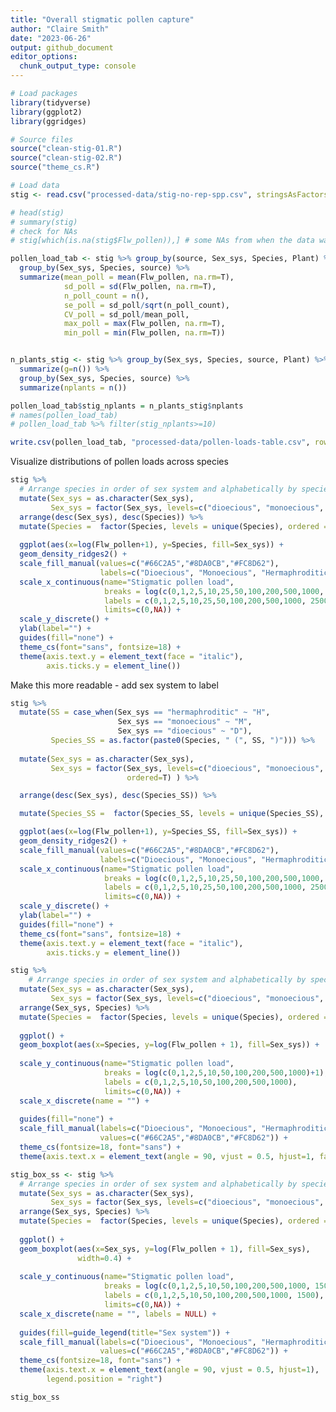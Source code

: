 ```yaml
---
title: "Overall stigmatic pollen capture"
author: "Claire Smith"
date: "2023-06-26"
output: github_document
editor_options: 
  chunk_output_type: console
---
```


```r
# Load packages
library(tidyverse)
library(ggplot2)
library(ggridges)

# Source files
source("clean-stig-01.R")
source("clean-stig-02.R")
source("theme_cs.R")
```

```r
# Load data
stig <- read.csv("processed-data/stig-no-rep-spp.csv", stringsAsFactors = T)
```

```r
# head(stig)
# summary(stig)
# check for NAs
# stig[which(is.na(stig$Flw_pollen)),] # some NAs from when the data was joined - some individuals had 
```

```r
pollen_load_tab <- stig %>% group_by(source, Sex_sys, Species, Plant) %>% 
  group_by(Sex_sys, Species, source) %>% 
  summarize(mean_poll = mean(Flw_pollen, na.rm=T),
            sd_poll = sd(Flw_pollen, na.rm=T),
            n_poll_count = n(),
            se_poll = sd_poll/sqrt(n_poll_count),
            CV_poll = sd_poll/mean_poll,
            max_poll = max(Flw_pollen, na.rm=T),
            min_poll = min(Flw_pollen, na.rm=T))


n_plants_stig <- stig %>% group_by(Sex_sys, Species, source, Plant) %>% 
  summarize(g=n()) %>%
  group_by(Sex_sys, Species, source) %>% 
  summarize(nplants = n())

pollen_load_tab$stig_nplants = n_plants_stig$nplants
# names(pollen_load_tab)
# pollen_load_tab %>% filter(stig_nplants>=10)

write.csv(pollen_load_tab, "processed-data/pollen-loads-table.csv", row.names=F)
```


Visualize distributions of pollen loads across species

```r
stig %>% 
  # Arrange species in order of sex system and alphabetically by species
  mutate(Sex_sys = as.character(Sex_sys),
         Sex_sys = factor(Sex_sys, levels=c("dioecious", "monoecious", "hermaphroditic")) ) %>% 
  arrange(desc(Sex_sys), desc(Species)) %>% 
  mutate(Species =  factor(Species, levels = unique(Species), ordered = T)) %>% 
  
  ggplot(aes(x=log(Flw_pollen+1), y=Species, fill=Sex_sys)) +
  geom_density_ridges2() + 
  scale_fill_manual(values=c("#66C2A5","#8DA0CB","#FC8D62"),
                    labels=c("Dioecious", "Monoecious", "Hermaphroditic")) +
  scale_x_continuous(name="Stigmatic pollen load",
                     breaks = log(c(0,1,2,5,10,25,50,100,200,500,1000, 2500)+1),
                     labels = c(0,1,2,5,10,25,50,100,200,500,1000, 2500),
                     limits=c(0,NA)) +
  scale_y_discrete() +
  ylab(label="") + 
  guides(fill="none") + 
  theme_cs(font="sans", fontsize=18) + 
  theme(axis.text.y = element_text(face = "italic"),
        axis.ticks.y = element_line())

```

Make this more readable - add sex system to label

```r

stig %>% 
  mutate(SS = case_when(Sex_sys == "hermaphroditic" ~ "H",
                        Sex_sys == "monoecious" ~ "M",
                        Sex_sys == "dioecious" ~ "D"),
         Species_SS = as.factor(paste0(Species, " (", SS, ")"))) %>% 
  
  mutate(Sex_sys = as.character(Sex_sys),
         Sex_sys = factor(Sex_sys, levels=c("dioecious", "monoecious", "hermaphroditic"),
                          ordered=T) ) %>% 

  arrange(desc(Sex_sys), desc(Species_SS)) %>% 

  mutate(Species_SS =  factor(Species_SS, levels = unique(Species_SS), ordered = T)) %>% 

  ggplot(aes(x=log(Flw_pollen+1), y=Species_SS, fill=Sex_sys)) +
  geom_density_ridges2() + 
  scale_fill_manual(values=c("#66C2A5","#8DA0CB","#FC8D62"),
                    labels=c("Dioecious", "Monoecious", "Hermaphroditic")) +
  scale_x_continuous(name="Stigmatic pollen load",
                     breaks = log(c(0,1,2,5,10,25,50,100,200,500,1000, 2500)+1),
                     labels = c(0,1,2,5,10,25,50,100,200,500,1000, 2500),
                     limits=c(0,NA)) +
  scale_y_discrete() +
  ylab(label="") + 
  guides(fill="none") + 
  theme_cs(font="sans", fontsize=18) + 
  theme(axis.text.y = element_text(face = "italic"),
        axis.ticks.y = element_line())

```

```r
stig %>% 
    # Arrange species in order of sex system and alphabetically by species
  mutate(Sex_sys = as.character(Sex_sys),
         Sex_sys = factor(Sex_sys, levels=c("dioecious", "monoecious", "hermaphroditic")) ) %>% 
  arrange(Sex_sys, Species) %>% 
  mutate(Species =  factor(Species, levels = unique(Species), ordered = T)) %>% 
  
  ggplot() + 
  geom_boxplot(aes(x=Species, y=log(Flw_pollen + 1), fill=Sex_sys)) + 
  
  scale_y_continuous(name="Stigmatic pollen load",
                     breaks = log(c(0,1,2,5,10,50,100,200,500,1000)+1),
                     labels = c(0,1,2,5,10,50,100,200,500,1000),
                     limits=c(0,NA)) + 
  scale_x_discrete(name = "") + 
  
  guides(fill="none") + 
  scale_fill_manual(labels=c("Dioecious", "Monoecious", "Hermaphroditic"),
                    values=c("#66C2A5","#8DA0CB","#FC8D62")) + 
  theme_cs(fontsize=18, font="sans") + 
  theme(axis.text.x = element_text(angle = 90, vjust = 0.5, hjust=1, face="italic"))

```


```r
stig_box_ss <- stig %>% 
  # Arrange species in order of sex system and alphabetically by species
  mutate(Sex_sys = as.character(Sex_sys),
         Sex_sys = factor(Sex_sys, levels=c("dioecious", "monoecious", "hermaphroditic")) ) %>% 
  arrange(Sex_sys, Species) %>% 
  mutate(Species =  factor(Species, levels = unique(Species), ordered = T)) %>% 
  
  ggplot() + 
  geom_boxplot(aes(x=Sex_sys, y=log(Flw_pollen + 1), fill=Sex_sys),
               width=0.4) + 
  
  scale_y_continuous(name="Stigmatic pollen load",
                     breaks = log(c(0,1,2,5,10,50,100,200,500,1000, 1500)+1),
                     labels = c(0,1,2,5,10,50,100,200,500,1000, 1500),
                     limits=c(0,NA)) + 
  scale_x_discrete(name = "", labels = NULL) + 
  
  guides(fill=guide_legend(title="Sex system")) + 
  scale_fill_manual(labels=c("Dioecious", "Monoecious", "Hermaphroditic"),
                    values=c("#66C2A5","#8DA0CB","#FC8D62")) + 
  theme_cs(fontsize=18, font="sans") + 
  theme(axis.text.x = element_text(angle = 90, vjust = 0.5, hjust=1),
        legend.position = "right")

stig_box_ss
```


